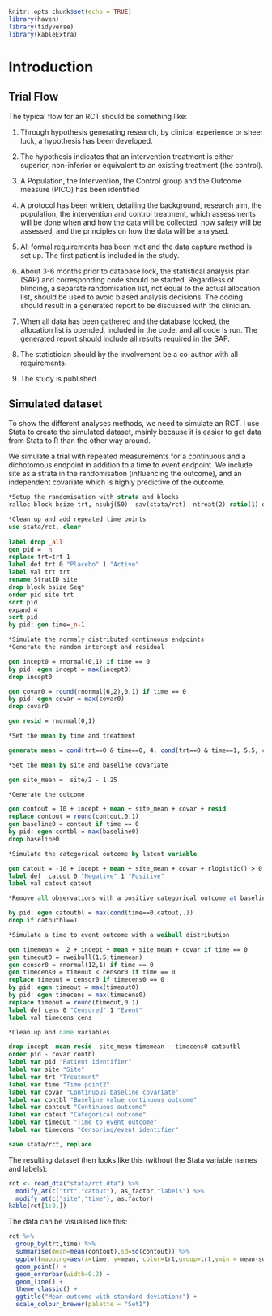 ```r
knitr::opts_chunk$set(echo = TRUE)
library(haven)
library(tidyverse)
library(kableExtra)
```

# Introduction {#intro}

## Trial Flow

The typical  flow for an RCT should be something like:

1. Through hypothesis generating research, by clinical experience or sheer luck, a hypothesis has been developed.

2. The hypothesis indicates that an intervention treatment is either superior, non-inferior or equivalent to an existing treatment (the control).

3. A Population, the Intervention, the Control group and the Outcome measure (PICO) has been identified

4. A protocol has been written, detailing the background, research aim, the population, the intervention and control treatment, which assessments will be done when and how the data will be collected, how safety will be assessed, and the principles on how the data will be analysed. 

5. All formal requirements has been met and the data capture method is set up. The first patient is included in the study.

6. About 3-6 months prior to database lock, the statistical analysis plan (SAP) and corresponding code should be started. Regardless of blinding, a separate randomisation list, not equal to the actual allocation list, should be used to avoid biased analysis decisions. The coding should result in a generated report to be discussed with the clinician.

7. When all data has been gathered and the database locked, the allocation list is opended, included in the code, and all code is run. The generated report should include all results required in the SAP. 

8. The statistician should by the involvement be a co-author with all requirements. 

9. The study is published. 

## Simulated dataset

To show the different analyses methods, we need to simulate an RCT. I use Stata to create the simulated dataset, mainly because it is easier to get data from Stata to R than the other way around.

We simulate a trial with repeated measurements for a continuous and a dichotomous endpoint in addition to a time to event endpoint. We include site as a strata in the randomisation (influencing the outcome), and an independent covariate which is highly predictive of the outcome. 

```stata
*Setup the randomisation with strata and blocks
ralloc block bsize trt, nsubj(50)  sav(stata/rct)  ntreat(2) ratio(1) osize(2) init(4) seed(1914) strata(4)

*Clean up and add repeated time points
use stata/rct, clear
  
label drop _all
gen pid = _n 
replace trt=trt-1
label def trt 0 "Placebo" 1 "Active"
label val trt trt
rename StratID site
drop block bsize Seq*
order pid site trt
sort pid
expand 4
sort pid
by pid: gen time=_n-1

*Simulate the normaly distributed continuous endpoints
*Generate the random intercept and residual

gen incept0 = rnormal(0,1) if time == 0
by pid: egen incept = max(incept0)
drop incept0

gen covar0 = round(rnormal(6,2),0.1) if time == 0
by pid: egen covar = max(covar0)
drop covar0

gen resid = rnormal(0,1)

*Set the mean by time and treatment

generate mean = cond(trt==0 & time==0, 4, cond(trt==0 & time==1, 5.5, cond(trt==0 & time==2, 7.2, cond(trt==0 & time==3, 8, cond(trt==1 & time==0, 4, cond(trt==1 & time==1, 4.4, cond(trt==1 & time==2, 5, cond(trt==1 & time==3, 5.5,.))))))))

*Set the mean by site and baseline covariate

gen site_mean =  site/2 - 1.25

*Generate the outcome

gen contout = 10 + incept + mean + site_mean + covar + resid
replace contout = round(contout,0.1)
gen baseline0 = contout if time == 0
by pid: egen contbl = max(baseline0)
drop baseline0

*Simulate the categorical outcome by latent variable

gen catout = -10 + incept + mean + site_mean + covar + rlogistic() > 0
label def  catout 0 "Negative" 1 "Positive"
label val catout catout

*Remove all observations with a positive categorical outcome at baseline to simulate a selection criteria

by pid: egen catoutbl = max(cond(time==0,catout,.))
drop if catoutbl==1

*Simulate a time to event outcome with a weibull distribution

gen timemean =  2 + incept + mean + site_mean + covar if time == 0
gen timeout0 = rweibull(1.5,timemean)
gen censor0 = rnormal(12,1) if time == 0
gen timecens0 = timeout < censor0 if time == 0
replace timeout = censor0 if timecens0 == 0
by pid: egen timeout = max(timeout0)
by pid: egen timecens = max(timecens0)
replace timeout = round(timeout,0.1)
label def cens 0 "Censored" 1 "Event"
label val timecens cens

*Clean up and name variables

drop incept  mean resid  site_mean timemean - timecens0 catoutbl
order pid - covar contbl
label var pid "Patient identifier"
label var site "Site"
label var trt "Treatment"
label var time "Time point2"
label var covar "Continuous baseline covariate"
label var contbl "Baseline value continuous outcome"
label var contout "Continuous outcome"
label var catout "Categorical outcome"
label var timeout "Time to event outcome"
label var timecens "Censoring/event identifier"

save stata/rct, replace
```

The resulting dataset then looks like this (without the Stata variable names and labels):

```r
rct <- read_dta("stata/rct.dta") %>% 
  modify_at(c("trt","catout"), as_factor,"labels") %>% 
  modify_at(c("site","time"), as.factor)
kable(rct[1:8,])
```

The data can be visualised like this:


```r
rct %>%
  group_by(trt,time) %>%
  summarise(mean=mean(contout),sd=sd(contout)) %>%
  ggplot(mapping=aes(x=time, y=mean, color=trt,group=trt,ymin = mean-sd, ymax=mean+sd)) + 
  geom_point() +
  geom_errorbar(width=0.2) + 
  geom_line() + 
  theme_classic() + 
  ggtitle("Mean outcome with standard deviations") + 
  scale_colour_brewer(palette = "Set1")
```

